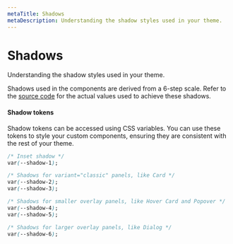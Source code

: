 ```yaml
---
metaTitle: Shadows
metaDescription: Understanding the shadow styles used in your theme.
---
```


# Shadows

<Description>Understanding the shadow styles used in your theme.</Description>

Shadows used in the components are derived from a 6-step scale. Refer to the [source code](https://github.com/radix-ui/themes/blob/main/packages/radix-ui-themes/src/styles/tokens/shadow.css) for the actual values used to achieve these shadows.

<ThemesShadowScale />

#### Shadow tokens

Shadow tokens can be accessed using CSS variables. You can use these tokens to style your custom components, ensuring they are consistent with the rest of your theme.

```css
/* Inset shadow */
var(--shadow-1);

/* Shadows for variant="classic" panels, like Card */
var(--shadow-2);
var(--shadow-3);

/* Shadows for smaller overlay panels, like Hover Card and Popover */
var(--shadow-4);
var(--shadow-5);

/* Shadows for larger overlay panels, like Dialog */
var(--shadow-6);
```
